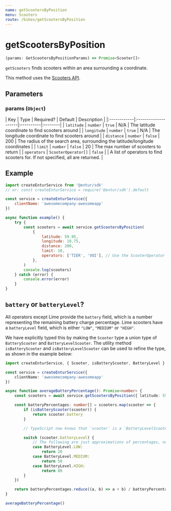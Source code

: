 ```yaml
---
name: getScootersByPosition
menu: Scooters
route: /bikes/getScootersByPosition
---
```


# getScootersByPosition

```typescript
(params: GetScootersByPositionParams) => Promise<Scooter[]>
```

`getScooters` finds scooters within an area surrounding a coordinate.

This method uses the [Scooters API](https://developer.entur.org/pages-mobility-docs-scooters).

## Parameters

### params (`Object`)

| Key         | Type                | Required? | Default | Description |
|:------------|:--------------------|:----------|:--------|
| `latitude`  | `number`            | `true`    | N/A     | The latitude coordinate to find scooters around |
| `longitude` | `number`            | `true`    | N/A     | The longitude coordinate to find scooters around |
| `distance`  | `number`            | `false`   | 200     | The radius of the search area, surrounding the latitude/longitude coordinates |
| `limit`     | `number`            | `false`   | 20      | The max number of scooters to return |
| `operators` | `ScooterOperator[]` | `false`   |         | A list of operators to find scooters for. If not specified, all are returned. |

## Example

```javascript
import createEnturService from '@entur/sdk'
// or: const createEnturService = require('@entur/sdk').default

const service = createEnturService({
    clientName: 'awesomecompany-awesomeapp'
})

async function example() {
    try {
        const scooters = await service.getScootersByPosition(
            {
                latitude: 59.95,
                longitude: 10.75,
                distance: 200,
                limit: 10,
                operators: ['TIER', 'VOI'], // Use the ScooterOperator enum if using TypeScript
            },
        )
        console.log(scooters)
    } catch (error) {
        console.error(error)
    }
}
```

## `battery` or `batteryLevel`?

All operators except Lime provide the `battery` field, which is a number representing the remaining battery charge percentage.
Lime scooters have a `batteryLevel` field, which is either `"LOW"`, `"MEDIUM"` or `"HIGH"`.

We have explicitly typed this by making the `Scooter` type a union type of `BatteryScooter` and `BatteryLevelScooter`.
The utility method `isBatteryScooter` and `isBatteryLevelScooter` can be used to refine the type, as shown in the example below:

```typescript
import createEnturService, { Scooter, isBatteryScooter, BatteryLevel } from '@entur/sdk'

const service = createEnturService({
    clientName: 'awesomecompany-awesomeapp'
})

async function averageBatteryPercentage(): Promise<number> {
    const scooters = await service.getScootersByPosition({ latitude: 59.909, longitude: 10.746, limit: 1 })

    const batteryPercentages: number[] = scooters.map(scooter => {
        if (isBatteryScooter(scooter)) {
            return scooter.battery
        }

        // TypeScript now knows that `scooter` is a `BatteryLevelScooter`, and that the operator must be ScooterOperators.LIME.

        switch (scooter.batteryLevel) {
            // The following are just approximations of percentages, not a necessarily the truth
            case BatteryLevel.LOW:
                return 20
            case BatteryLevel.MEDIUM:
                return 50
            case BatteryLevel.HIGH:
                return 80
        }
    })

    return batteryPercentages.reduce((a, b) => a + b) / batteryPercentages.length
}

averageBatteryPercentage()
```
